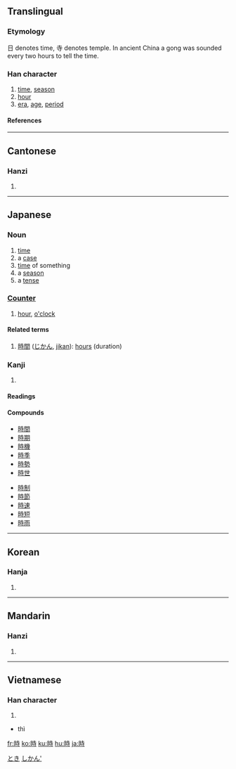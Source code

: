 {{see|时}}

==Translingual==
===Etymology===
日 denotes time, 寺 denotes temple.  In ancient China a gong was sounded every two hours to tell the time.
===Han character===
{{Han char|rn=72|rad=日|as=06|sn=10|four=6404<sub>1</sub>|canj=日土木戈 (AGDI)}}
# [[time]], [[season]]
# [[hour]]
# [[era]], [[age]], [[period]]
====References====
{{Han ref|kx=0494.220|dkj=13890|dj=0859.150|hdz=21505.050|uh=6642|ud=26178|bh=AEC9|bd=44745}}
----
==Cantonese==
===Hanzi===
{{yue-hanzi|jyut=|y=[[si4]]}}
# {{defn|Cantonese}}
----
==Japanese==
===Noun===
[[Category:1000_Japanese_basic_words|とき]]
{{ja-noun|k|hira=とき|rom=toki}}
# [[time]]
# a [[case]]
# [[time]] of something
# a [[season]]
# a [[tense]]
===[[助数詞|Counter]]===
{{ja-counter|じ|ji|しかん'}}
# [[hour]], [[o'clock]]
[[Category:ja:Time|しかん']]

====Related terms====
#[[時間]] ([[じかん]], [[jikan]]): [[hours]] (duration)

===Kanji===
{{ja-kanji|grade=2|rs=日06}}
# {{defn|Japanese}} 
====Readings====
{{ja-readings|on=[[じ]] (''ji''), [[し]] (''shi'')|kun=[[とき]] (''toki''), [[これ]] (''kore'')}}

====Compounds====
{{top2}}
*[[時間]]
*[[時期]]
*[[時機]]
*[[時季]]
*[[時勢]]
*[[時世]]
{{mid2}}
*[[時制]]
*[[時節]]
*[[時速]]
*[[時短]]
*[[時雨]]
{{bottom}}
----

==Korean==
===Hanja===
{{ko-hanja|hangeul=시|eumhun=|rv=si|mr=si|y=si}}
# {{defn|Korean}}
----
==Mandarin==
===Hanzi===
{{cmn-hanzi|sim=时|pin=[[shí]] ([[shi2]])|wg=[[shih2|shih<sup>2</sup>]]}}
# {{defn|Mandarin}}
----
==Vietnamese==
===Han character===
{{vi-hantu}}
# {{defn|Vietnamese}}
*thì

[[fr:時]]
[[ko:時]]
[[ku:時]]
[[hu:時]]
[[ja:時]]